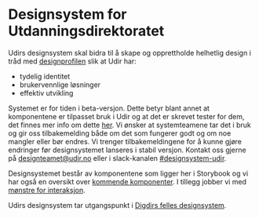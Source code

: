 
<HideToc />

# Designsystem for Utdanningsdirektoratet

Udirs designsystem skal bidra til å skape og opprettholde helhetlig design i tråd med [designprofilen](https://www.udir.no/om-udir/designprofil/) slik at Udir har:

- tydelig identitet
- brukervennlige løsninger
- effektiv utvikling

Systemet er for tiden i beta-versjon. Dette betyr blant annet at komponentene er tilpasset bruk i Udir og at det er skrevet tester for dem, det finnes mer info om dette [her](/docs/components-introduksjon--docs#livsfaser-for-en-komponent). Vi ønsker at systemteamene tar det i bruk og gir oss tilbakemelding både om det som fungerer godt og om noe mangler eller bør endres. Vi trenger tilbakemeldingene for å kunne gjøre endringer før designsystemet lanseres i stabil versjon. Kontakt oss gjerne på [designteamet@udir.no](mailto:designteamet@udir.no) eller i slack-kanalen [#designsystem-udir](https://udir.slack.com/archives/C06G2E50HF0).

Designsystemet består av komponentene som ligger her i Storybook og vi har også en oversikt over [kommende komponenter](https://confluence.udir.no/spaces/DESIGN/pages/348980841/Fremtidige+komponenter). I tillegg jobber vi med [mønstre for interaksjon](https://confluence.udir.no/spaces/DESIGN/pages/364578698/Fremtidige+m%C3%B8nstre).

Udirs designsystem tar utgangspunkt i [Digdirs felles designsystem](https://www.designsystemet.no/).

<Unstyled>
  <LandingResourceLinks />
</Unstyled>
